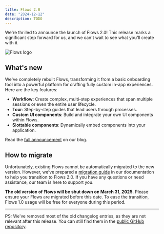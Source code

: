 ```yaml
---
title: Flows 2.0
date: "2024-12-12"
description: TODO
---
```


We're thrilled to announce the launch of Flows 2.0! This release marks a significant step forward for us, and we can't wait to see what you'll create with it.

<Image src="/images/blog/flows-2/cover.png" alt="Flows logo" width={3600} height={1884} />

## What's new

We've completely rebuilt Flows, transforming it from a basic onboarding tool into a powerful platform for crafting fully custom in-app experiences. Here are the key features:

- **Workflow**: Create complex, multi-step experiences that span multiple sessions or even the entire user lifecycle.
- **Tour**: Step-by-step guides that lead users through processes.
- **Custom UI components**: Build and integrate your own UI components within Flows.
- **Slottable components**: Dynamically embed components into your application.

Read the [full announcement](/blog/flows-v2) on our blog.

## How to migrate

Unfortunately, existing Flows cannot be automatically migrated to the new version. However, we’ve prepared a [migration guide](/docs/getting-started/flows-1-migration-guide) in our documentation to help you transition to Flows 2.0. If you have any questions or need assistance, our team is here to support you.

**The old version of Flows will be shut down on March 31, 2025**. Please ensure your Flows are migrated before this date. To ease the transition, Flows 1.0 usage will be free for everyone during this period.

---

PS: We've removed most of the old changelog entries, as they are not relevant after this release. You can still find them in the [public GitHub repository](https://github.com/RBND-studio/flows.sh/tree/db8235a4acfda87961cad2bef1f68a437908fc38/apps/web/content/releases).

